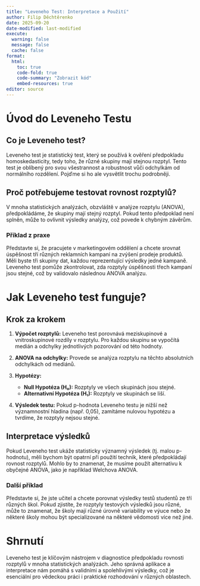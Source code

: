 ```yaml
---
title: "Leveneho Test: Interpretace a Použití"
author: Filip Děchtěrenko
date: 2025-09-20
date-modified: last-modified
execute:
  warning: false
  message: false
  cache: false
format:
  html:
    toc: true
    code-fold: true
    code-summary: "Zobrazit kód"
    embed-resources: true
editor: source
---
```


# Úvod do Leveneho Testu

## Co je Leveneho test?

Leveneho test je statistický test, který se používá k ověření předpokladu homoskedasticity, tedy toho, že různé skupiny mají stejnou rozptyl. Tento test je oblíbený pro svou všestrannost a robustnost vůči odchylkám od normálního rozdělení. Pojďme si ho ale vysvětlit trochu podrobněji.

## Proč potřebujeme testovat rovnost rozptylů?

V mnoha statistických analýzách, obzvláště v analýze rozptylu (ANOVA), předpokládáme, že skupiny mají stejný rozptyl. Pokud tento předpoklad není splněn, může to ovlivnit výsledky analýzy, což povede k chybným závěrům.

### Příklad z praxe

Představte si, že pracujete v marketingovém oddělení a chcete srovnat úspěšnost tří různých reklamních kampaní na zvýšení prodeje produktů. Měli byste tři skupiny dat, každou reprezentující výsledky jedné kampaně. Leveneho test pomůže zkontrolovat, zda rozptyly úspěšnosti třech kampaní jsou stejné, což by validovalo následnou ANOVA analýzu.

# Jak Leveneho test funguje?

## Krok za krokem

1. **Výpočet rozptylů:** Leveneho test porovnává meziskupinové a vnitroskupinové rozdíly v rozptylu. Pro každou skupinu se vypočítá medián a odchylky jednotlivých pozorování od této hodnoty.

2. **ANOVA na odchylky:** Provede se analýza rozptylu na těchto absolutních odchylkách od mediánů. 

3. **Hypotézy:**
   - **Null Hypotéza (H₀):** Rozptyly ve všech skupinách jsou stejné.
   - **Alternativní Hypotéza (H₁):** Rozptyly ve skupinách se liší.

4. **Výsledek testu:** Pokud p-hodnota Leveneho testu je nižší než významnostní hladina (např. 0,05), zamítáme nulovou hypotézu a tvrdíme, že rozptyly nejsou stejné.

## Interpretace výsledků

Pokud Leveneho test ukáže statisticky významný výsledek (tj. malou p-hodnotu), měli bychom být opatrní při použití technik, které předpokládají rovnost rozptylů. Mohlo by to znamenat, že musíme použít alternativu k obyčejné ANOVA, jako je například Welchova ANOVA.

### Další příklad

Představte si, že jste učitel a chcete porovnat výsledky testů studentů ze tří různých škol. Pokud zjistíte, že rozptyly testových výsledků jsou různé, může to znamenat, že školy mají různé úrovně variability ve výuce nebo že některé školy mohou být specializované na některé vědomosti více než jiné.

# Shrnutí

Leveneho test je klíčovým nástrojem v diagnostice předpokladu rovnosti rozptylů v mnoha statistických analýzách. Jeho správná aplikace a interpretace nám pomáhá s validními a spolehlivými výsledky, což je esenciální pro vědeckou práci i praktické rozhodování v různých oblastech.


